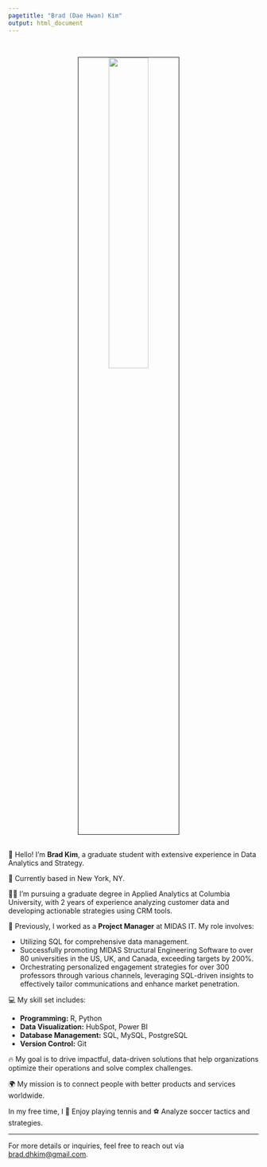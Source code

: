 ```yaml
---
pagetitle: "Brad (Dae Hwan) Kim"
output: html_document
---
```


<link rel="stylesheet" href="styles.css" type="text/css">
<link rel="stylesheet" href="site_libs/academicons-1.9.1/css/academicons.min.css"/>

<br>

<p align="center">
<img src="images/Profile.jpg" style="width:40%; border:0.5px solid; margin-right: 20px" align="center">
</p>

<br>
👋 Hello! I'm **Brad Kim**, a graduate student with extensive experience in Data Analytics and Strategy.

📍 Currently based in New York, NY.

👨‍💻 I’m pursuing a graduate degree in Applied Analytics at Columbia University, with 2 years of experience analyzing customer data and developing actionable strategies using CRM tools.

💼 Previously, I worked as a **Project Manager** at MIDAS IT. My role involves:

- Utilizing SQL for comprehensive data management.
- Successfully promoting MIDAS Structural Engineering Software to over 80 universities in the US, UK, and Canada, exceeding targets by 200%.
- Orchestrating personalized engagement strategies for over 300 professors through various channels, leveraging SQL-driven insights to effectively tailor communications and enhance market penetration.

💻 My skill set includes:

- **Programming:** R, Python
- **Data Visualization:** HubSpot, Power BI
- **Database Management:** SQL, MySQL, PostgreSQL
- **Version Control:** Git

🔥 My goal is to drive impactful, data-driven solutions that help organizations optimize their operations and solve complex challenges.

🌍 My mission is to connect people with better products and services worldwide.

In my free time, I 🎾 Enjoy playing tennis and ⚽ Analyze soccer tactics and strategies.

---

For more details or inquiries, feel free to reach out via [brad.dhkim@gmail.com](mailto:brad.dhkim@gmail.com).
